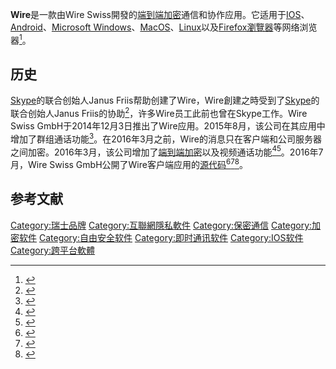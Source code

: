 {{Infobox software
| title = Wire
| logo = Wire software logo.svg
| logo_alt = 
| screenshot = 
| screenshot_alt = 
| caption = 
| collapsible = yes
| author = 
| developer = {{link-en|Wire Swiss}}
| released = {{Start date and age|2014|12|3|df=yes}}
| discontinued = 
| ver layout = stacked
| latest release version = 
| latest release date = <!-- {{Start date and age|YYYY|MM|DD|df=yes/no}} -->
| latest preview version = 
| latest preview date = <!-- {{Start date and age|YYYY|MM|DD|df=yes/no}} -->
| programming language = 
| operating system = [[Android|Android]]<br />[[IOS|IOS]]<br />[[Linux|Linux]]<br />[[MacOS|MacOS]]<br />[[Microsoft_Windows|Microsoft Windows]]

| size = 
| language = 
| language count = <!-- Number only -->
| language footnote = 
| genre = {{link-en|通訊軟件|Communication software}}
| license = {{Plainlist|
* 客戶端: [[GNU通用公共许可证|GNU通用公共许可证]]<ref>{{Cite web|url=https://github.com/wireapp/wire-webapp|title=wireapp/wire-webapp|website=GitHub}}</ref><ref>{{Cite web|url=https://github.com/wireapp/wire-desktop|title=wireapp/wire-desktop|website=GitHub}}</ref><ref>{{Cite web|url=https://github.com/wireapp/wire-android|title=wireapp/wire-android|website=GitHub}}</ref><ref>{{Cite web|url=https://github.com/wireapp/wire-ios|title=wireapp/wire-ios|website=GitHub}}</ref>
* 服務器: [[GNU_Affero通用公共许可证|GNU Affero通用公共许可证]]<ref>{{Cite web|url=https://github.com/wireapp/wire-server|title=wireapp/wire-server|website=GitHub}}</ref>
}}
| website = {{Official URL}}
| standard = 
| AsOf = 
}}
'''Wire'''是一款由Wire Swiss開發的[[端到端加密|端到端加密]]通信和协作应用。它适用于[[IOS|IOS]]、[[Android|Android]]、[[Microsoft_Windows|Microsoft Windows]]、[[MacOS|MacOS]]、[[Linux|Linux]]以及[[Firefox瀏覽器|Firefox瀏覽器]]等网络浏览器<ref name="auto2">{{Cite web|title=The most secure collaboration platform · Wire|url=https://wire.com/en/|work=wire.com|access-date=2021-04-12|archive-date=2021-05-27|archive-url=https://web.archive.org/web/20210527162100/https://wire.com/en/}}</ref>。
== 历史 ==
[[Skype|Skype]]的联合创始人Janus Friis帮助创建了Wire，Wire創建之時受到了[[Skype|Skype]]的联合创始人Janus Friis的协助<ref name="Dredge-2014-12-03">{{Cite web|title=Skype co-founder backs Wire - to take on Skype|url=https://www.theguardian.com/technology/2014/dec/03/wire-communications-skype-janus-friis-app|accessdate=3 December 2014|author=Dredge|first=Stuart|work=The Guardian|archive-date=2014-12-03|archive-url=https://web.archive.org/web/20141203084930/http://www.theguardian.com/technology/2014/dec/03/wire-communications-skype-janus-friis-app}}</ref>，许多Wire员工此前也曾在Skype工作。Wire Swiss GmbH于2014年12月3日推出了Wire应用。2015年8月，该公司在其应用中增加了群组通话功能<ref name="group-calling">{{Cite web|title=Messaging App Declares War on Crappy Conference Calls|url=https://www.wired.com/2015/08/wire-declares-war-on-terrible-conference-calling/|accessdate=12 August 2015|author=Pierce|date=12 August 2015|first=David|work=Wired|publisher=Condé Nast|archive-date=2020-11-08|archive-url=https://web.archive.org/web/20201108093629/http://www.wired.com/2015/08/wire-declares-war-on-terrible-conference-calling/}}</ref>。在2016年3月之前，Wire的消息只在客户端和公司服务器之间加密。2016年3月，该公司增加了[[端到端加密|端到端加密]]以及视频通话功能<ref name="Kahn-10-March-2016">{{Cite web|title=Amid Apple's FBI fight, app developers are ramping up encryption|url=http://www.chicagotribune.com/news/sns-wp-blm-encryption-10a6b3d8-e6da-11e5-a9ce-681055c7a05f-20160310-story.html|accessdate=14 July 2016|author=Kahn|date=10 March 2016|first=Jeremy|work=Chicago Tribune|publisher=Tribune Publishing|archiveurl=https://web.archive.org/web/20160311184555/http://www.chicagotribune.com/news/sns-wp-blm-encryption-10a6b3d8-e6da-11e5-a9ce-681055c7a05f-20160310-story.html|archivedate=11 March 2016}}</ref><ref name="Auchard-11-March-2016">{{Cite news|author=Auchard|first=Eric|title=Skype co-founder launches ultra-private messaging, with video|url=https://www.reuters.com/article/us-dataprotection-messaging-wire-idUSKCN0WC2GM|accessdate=11 March 2016|work=Reuters|publisher=Thomson Reuters|date=11 March 2016|archive-date=2021-10-30|archive-url=https://web.archive.org/web/20211030180149/https://www.reuters.com/article/us-dataprotection-messaging-wire-idUSKCN0WC2GM}}</ref>。2016年7月，Wire Swiss GmbH公開了Wire客户端应用的[[源代码|源代码]]<ref name="Meyer-2016-07-22">{{Cite web|title=Wire Wants to Bring Encrypted Chat to Cars and the Internet of Things|url=http://fortune.com/2016/07/22/wire-open-source/|accessdate=25 July 2016|author=Meyer|date=22 July 2016|first=David|work=Fortune|publisher=Time Inc.|archive-date=2020-08-14|archive-url=https://web.archive.org/web/20200814033406/https://fortune.com/2016/07/22/wire-open-source/}}</ref><ref name="wire-github">{{Cite web|title=Wire Swiss GmbH|url=https://github.com/wireapp/|accessdate=25 July 2016|work=GitHub|archive-date=2021-06-02|archive-url=https://web.archive.org/web/20210602083218/https://github.com/wireapp}}</ref><ref name="auto1">{{Cite web|title=Wire brings secure collaboration to North America|url=https://www.businesschief.com/leadership/7265/Wire-brings-secure-collaboration-to-North-America|work=www.businesschief.com|access-date=2021-04-12|archive-date=2019-08-19|archive-url=https://web.archive.org/web/20190819232414/https://www.businesschief.com/leadership/7265/Wire-brings-secure-collaboration-to-North-America}}</ref>。

==参考文献==
{{reflist}}

{{即時通訊客戶端}}
{{加密軟件}}
[[Category:瑞士品牌|Category:瑞士品牌]]
[[Category:互聯網隱私軟件|Category:互聯網隱私軟件]]
[[Category:保密通信|Category:保密通信]]
[[Category:加密软件|Category:加密软件]]
[[Category:自由安全软件|Category:自由安全软件]]
[[Category:即时通讯软件|Category:即时通讯软件]]
[[Category:IOS软件|Category:IOS软件]]
[[Category:跨平台軟體|Category:跨平台軟體]]